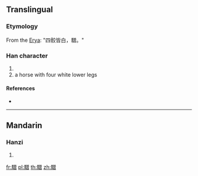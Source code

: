 {{character info/new}}
==Translingual==

===Etymology===
From the [[Erya]]: "四骹皆白，驓。"

===Han character===
{{Han char|rn=187|rad=馬|as=12|sn=22|four=78366|canj=SFCWA}}

# {{defn|Han|sort=馬12}}
# a horse with four white lower legs

====References====
* {{Han ref|kx=1445.200|dkj=45003|dj=1969.250|hdz=74578.030|uh=9A53|ud=39507|bh=F779|bd=63353}}

----

==Mandarin==

===Hanzi===
{{cmn-hanzi|pin=[[zēng]] ([[zeng1]])|wg=tseng<sup>1</sup>}}

# {{defn|lang=cmn|sort=馬12}}

[[fr:驓]]
[[pl:驓]]
[[th:驓]]
[[zh:驓]]